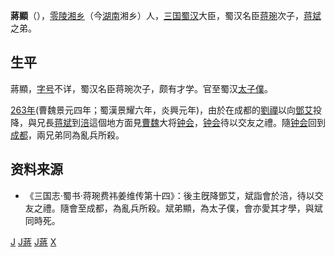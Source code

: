 '''蔣顯'''（{{bd|？||264年|catIdx=J蔣}}），[[零陵|零陵]][[湘乡|湘乡]]（今[[湖南|湖南]]湘乡）人，[[三国|三国]][[蜀汉|蜀汉]]大臣，蜀汉名臣[[蒋琬|蒋琬]]次子，[[蒋斌|蒋斌]]之弟。

==生平==
蔣顯，[[表字|字]][[号|号]]不详，蜀汉名臣蒋琬次子，颇有才学。官至蜀汉[[太子僕|太子僕]]。

[[263年|263年]](曹魏景元四年；蜀漢景耀六年，炎興元年)，由於在成都的[[劉禪|劉禪]]以向[[鄧艾|鄧艾]]投降，與兄長[[蒋斌|蒋斌]]到[[涪|涪]]這個地方面見[[曹魏|曹魏]]大将[[钟会|钟会]]，[[钟会|钟会]]待以交友之禮。隨[[钟会|钟会]]回到[[成都|成都]]，兩兄弟同為亂兵所殺。

==资料来源==
*《三国志·蜀书·蒋琬费祎姜维传第十四》：後主旣降鄧艾，斌詣會於涪，待以交友之禮。隨會至成都，為亂兵所殺。斌弟顯，為太子僕，會亦愛其才學，與斌同時死。


[[Category:三國戰爭身亡者|J]]
[[Category:蜀汉政治人物|J蔣]]
[[Category:湘鄉人|J蔣]]
[[Category:蔣姓|X]]